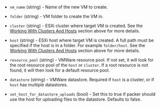 <!-- Code generated from the comments of the LocationConfig struct in builder/vsphere/common/config_location.go; DO NOT EDIT MANUALLY -->

- `vm_name` (string) - Name of the new VM to create.

- `folder` (string) - VM folder to create the VM in.

- `cluster` (string) - ESXi cluster where target VM is created. See the
  [Working With Clusters And Hosts](#working-with-clusters-and-hosts)
  section above for more details.

- `host` (string) - ESXi host where target VM is created. A full path must be specified if
  the host is in a folder. For example `folder/host`. See the
  [Working With Clusters And Hosts](#working-with-clusters-and-hosts)
  section above for more details.

- `resource_pool` (string) - VMWare resource pool. If not set, it will look for the root resource
  pool of the `host` or `cluster`. If a root resource is not found, it
  will then look for a default resource pool.

- `datastore` (string) - VMWare datastore. Required if `host` is a cluster, or if `host` has
  multiple datastores.

- `set_host_for_datastore_uploads` (bool) - Set this to true if packer should use the host for uploading files
  to the datastore. Defaults to false.

<!-- End of code generated from the comments of the LocationConfig struct in builder/vsphere/common/config_location.go; -->
